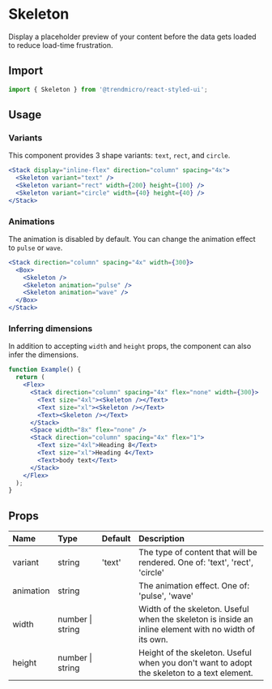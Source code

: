 # Skeleton

Display a placeholder preview of your content before the data gets loaded to reduce load-time frustration.

## Import

```js
import { Skeleton } from '@trendmicro/react-styled-ui';
```

## Usage

### Variants

This component provides 3 shape variants: `text`, `rect`, and `circle`.

```jsx
<Stack display="inline-flex" direction="column" spacing="4x">
  <Skeleton variant="text" />
  <Skeleton variant="rect" width={200} height={100} />
  <Skeleton variant="circle" width={40} height={40} />
</Stack>
```

### Animations

The animation is disabled by default. You can change the animation effect to `pulse` or `wave`.

```jsx
<Stack direction="column" spacing="4x" width={300}>
  <Box>
    <Skeleton />
    <Skeleton animation="pulse" />
    <Skeleton animation="wave" />
  </Box>
</Stack>
```

### Inferring dimensions

In addition to accepting `width` and `height` props, the component can also infer the dimensions.

```jsx
function Example() {
  return (
    <Flex>
      <Stack direction="column" spacing="4x" flex="none" width={300}>
        <Text size="4xl"><Skeleton /></Text>
        <Text size="xl"><Skeleton /></Text>
        <Text><Skeleton /></Text>
      </Stack>
      <Space width="8x" flex="none" />
      <Stack direction="column" spacing="4x" flex="1">
        <Text size="4xl">Heading 8</Text>
        <Text size="xl">Heading 4</Text>
        <Text>body text</Text>
      </Stack>
    </Flex>
  );
}
```

## Props

| Name | Type | Default | Description |
| :--- | :--- | :------ | :---------- |
| variant | string | 'text' | The type of content that will be rendered. One of: 'text', 'rect', 'circle' |
| animation | string | | The animation effect. One of: 'pulse', 'wave' |
| width | number \| string | | Width of the skeleton. Useful when the skeleton is inside an inline element with no width of its own. |
| height | number \| string | | Height of the skeleton. Useful when you don't want to adopt the skeleton to a text element. |
